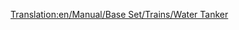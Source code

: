 [[Translation:en/Manual/Base Set/Trains/Water Tanker]]
{{en/Trains Carriages new|Picture=[[File:en/Watertanker.png]]
|NormalCost=£1,166 ($2,332)
|NormalWeight=25 / 50 t
|NormalCapacity=25,000 litres of water
|MonoCost="
|MonoWeight=25 / 55 t
|MonoCapacity=30,000 litres of water
|MagCost="
|MagWeight=25 / 57 t
|MagCapacity=32,000 litres of water
|Description=Water tankers carry liquid water into [[en/Manual/Towns]]s which have a [[en/Manual/Base Set/Industries/Water Tower]]. This wagon is only available in the [[en/Manual/Climates#sub-tropical|Sub-Tropical]] climate.
}}